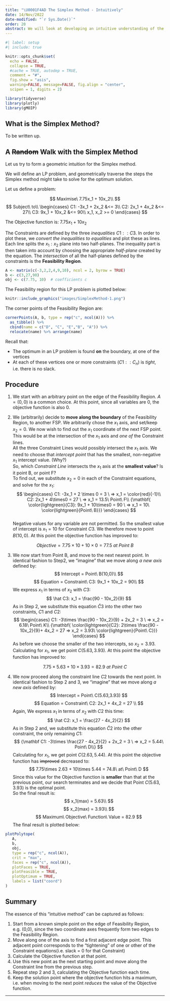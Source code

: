```yaml
---
title: "\U0001F4AD The Simplex Method - Intuitively"
date: 14/Nov/2022
date-modified: "`r Sys.Date()`"
order: 20
abstract: We will look at developing an intuitive understanding of the Simplex Method for Linear Programming.
---
```


```r
#| label: setup
#| include: true

knitr::opts_chunk$set(
  echo = FALSE,
  collapse = TRUE,
  #cache = TRUE, autodep = TRUE, 
  comment = "#",
  fig.show = "asis", 
  warning=FALSE, message=FALSE, fig.align = "center",
  scipen = 1, digits = 2)

library(tidyverse)
library(plotly)
library(gMOIP)

```

## What is the Simplex Method?

To be written up.

## A ~~Random~~ Walk with the Simplex Method

Let us try to form a geometric intuition for the Simplex method.

We will define an LP problem, and geometrically traverse the steps the
Simplex method might take to solve for the optimum solution.

Let us define a problem:

$$
Maximise\ 7.75x_1 + 10x_2\\
$$ $$
Subject\ to\\
  \begin{cases}
    C1: -3x_1 + 2x_2 &<= 3\\
    C2: 2x_1 + 4x_2 &<= 27\\
    C3: 9x_1 + 10x_2 &<= 90\\
    x_1, x_2 >= 0
  \end{cases}
$$

The Objective function is: $7.75x_1 + 10x_2$

The Constraints are defined by the three *inequalities* $C1::C3$. In
order to plot these, we *convert the inequalities to equalities* and
plot these as lines. Each line splits the $x_1:x_2$ plane into two
half-planes. The inequality part is then taken into account by choosing
the appropriate *half-plane* created by the equation. The *intersection*
of all the half-planes defined by the constraints is the **Feasibility
Region**.

```r
A <- matrix(c(-3,2,2,4,9,10), ncol = 2, byrow = TRUE)
b <- c(3,27,90)
obj <- c(7.75, 10)  # coefficients c

```

The Feasibility region for this LP problem is plotted below:

```r
knitr::include_graphics("images/SimplexMethod-1.png")

```

The corner points of the Feasibility Region are:

```r
cornerPoints(A, b, type = rep("c", ncol(A))) %>% 
  as_tibble() %>% 
  cbind(name = c("D", "C", "E","B", "A")) %>% 
  relocate(name) %>% arrange(name)

```

Recall that:

-   The optimum in an LP problem is found **on** the boundary, at one of
    the vertices
-   At each of these vertices one or more constraints ($C1::C_n$) is
    *tight*, i.e. there is no slack.

## Procedure

1.  We start with an arbitrary point on the edge of the Feasibility
    Region. $A = (0,0)$ is a common choice. At this point, since all
    variables are $0$, the objective function is also $0$.

2.  We (arbitrarily) decide to **move along the boundary** of the
    Feasibility Region, to another FSP. We arbitrarily chose the $x_1$
    axis, and set/keep $x_2 = 0$. We now wish to find out the $x_1$
    coordinate of the next FSP point. This would be at the intersection
    of the $x_1$ axis and *one of* the Constraint lines.\
    All the three Constraint Lines would possibly intersect the $x_1$
    axis. We need to choose that *intercept point* that has the
    smallest, non-negative $x_1$ intercept value. (Why?)\
    So, which *Constraint Line* intersects the $x_1$ axis at the
    **smallest value**? Is it point B, or point F?\
    To find out, we substitute $x_2 = 0$ in each of the Constraint
    equations, and solve for the $x_1$:\
    $$
    \begin{cases}
    C1: -3x_1 + 2 \times 0 = 3 \ => x_1 = \color{red}{-1}\\
    C2: 2x_1 + 4\times0 = 27 \ => x_1 = 13.5\ Point\ F\\
       {\mathbf{ \color{lightgreen}{C3}: 9x_1 + 10\times0 = 90 \ => x_1 = 10\  \color{lightgreen}{Point\ B}}}
    \end{cases}
    $$\
    Negative values for any variable are not permitted. So the smallest
    value of intercept is $x_1 = 10$ for Constraint $C3$. We therefore
    move to point $B(10,0)$. At this point the objective function has
    improved to:

$$
Objective = 7.75\times 10 + 10\times0 = 77.5\ at\ Point\ B
$$

3.  We now start from Point B, and move to the next nearest point. In
    identical fashion to Step2, we "imagine" that we move along *a new
    axis* defined by:\
    $$
    Intercept = Point\ B(10,0)\\ 
    $$ $$
    Equation = Constraint\ C3: 9x_1 + 10x_2 = 90\\
    $$ We express $x_1$ in terms of $x_2$ with $C3$: $$
    \hat C3: x_1 = \frac{90 - 10x_2}{9}
    $$ As in Step 2, we substitute this equation $\hat C3$ into the
    other two constraints, $C1$ and $C2$: $$
    \begin{cases}
    C1: -3\times \frac{90 - 10x_2}{9} + 2x_2 = 3 \ => x_2 = 6.18\ Point\ K\\
     {\mathbf{ \color{lightgreen}{C2}: 2\times \frac{90 - 10x_2}{9}+ 4x_2 = 27 => x_2 = 3.93\ \color{lightgreen}{Point\ C}}}
    \end{cases}
    $$ As before we choose the smaller of the two intercepts, so
    $x_2 = 3.93$. Calculating for $x_1$, we get point $C(5.63, 3.93)$.
    At this point the objective function has improved to:

$$
7.75\times 5.63 + 10\times 3.93 = 82.9\ at\ Point\ C
$$

4.  We now proceed along the constraint line $C2$ towards the next
    point. In identical fashion to Step 2 and 3, we "imagine" that we
    move along *a new axis* defined by: $$
    Intercept = Point\ C(5.63,3.93)
    $$ $$
    Equation = Constraint\ C2: 2x_1 + 4x_2 = 27 \\
    $$ Again, We express $x_1$ in terms of $x_2$ with $C2$ this time: $$
    \hat C2: x_1 = \frac{27 - 4x_2}{2}
    $$ As in Step 2 and, we substitute this equation $\hat C2$ into the
    other constraint, the only remaining $C1$: $$
    {\mathbf C1: -3\times \frac{27 - 4x_2}{2} + 2x_2 = 3 \ => x_2 = 5.44\ Point\ D\\}
    $$ Calculating for $x_1$, we get point $C(2.63, 5.44)$. At this
    point the objective function has ~~improved~~ decreased to: $$
    7.75\times 2.63 + 10\times 5.44 = 74.8\ at\ Point\ D
    $$ Since this value for the Objective function is **smaller** than
    that at the previous point, our search terminates and we decide that
    Point $C(5.63,3.93)$ is the optimal point.\
    So the final result is: $$
       x_1(max) = 5.63\\ 
     $$ $$
       x_2(max) = 3.93\\ 
     $$ $$
       Maximum\ Objective\ Function\ Value = 82.9
     $$ The final result is plotted below:

```r
plotPolytope(
   A,
   b,
   obj,
   type = rep("c", ncol(A)),
   crit = "max",
   faces = rep("c", ncol(A)),
   plotFaces = TRUE,
   plotFeasible = TRUE,
   plotOptimum = TRUE,
   labels = list("coord")
)
```

## Summary

The essence of this "intuitive method" can be captured as follows:

1.  Start from a known simple point on the edge of Feasibility Region,
    e.g. (0,0), since the two coordinate axes frequently form two edges
    to the Feasibility Region.\
2.  Move along one of the axis to find a first adjacent edge point. This
    adjacent point corresponds to the "tightening" of one or other of
    the Constraint equations(i.e. slack = 0 for that Constraint)\
3.  Calculate the Objective function at that point.\
4.  Use this new point as the next starting point and move along the
    Constraint line from the previous step.\
5.  Repeat step 2 and 3, calculating the Objective function each time.\
6.  Keep the solution point where the objective function hits a maximum,
    i.e. when moving to the next point *reduces* the value of the
    Objective function.

------------------------------------------------------------------------
